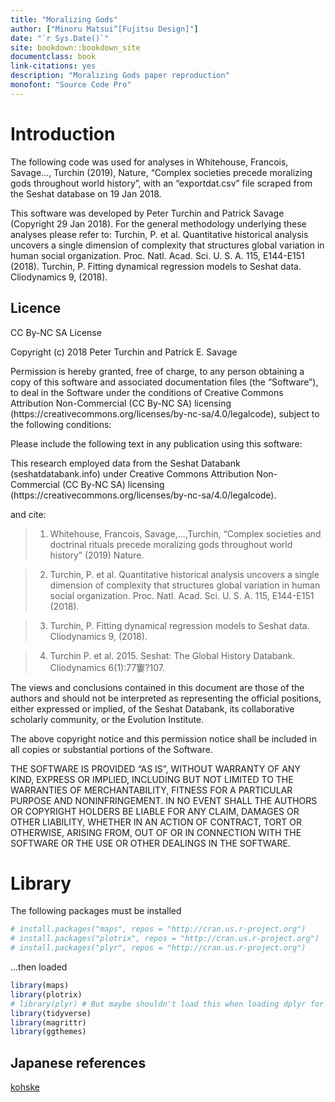 ```yaml
---
title: "Moralizing Gods"
author: ["Minoru Matsui^[Fujitsu Design]"]
date: "`r Sys.Date()`"
site: bookdown::bookdown_site
documentclass: book
link-citations: yes
description: "Moralizing Gods paper reproduction"
monofont: "Source Code Pro"
---
```


# Introduction

The following code was used for analyses in Whitehouse, Francois, Savage..., Turchin (2019), Nature, "Complex societies precede moralizing gods throughout world history", with an "exportdat.csv" file scraped from the Seshat database on 19 Jan 2018.

This software was developed by Peter Turchin and Patrick Savage (Copyright 29 Jan 2018). For the general methodology underlying these analyses please refer to: 
Turchin, P. et al. Quantitative historical analysis uncovers a single dimension of complexity that structures global variation in human social organization. Proc. Natl. Acad. Sci. U. S. A. 115, E144-E151 (2018).
Turchin, P. Fitting dynamical regression models to Seshat data. Cliodynamics 9, (2018).  


## Licence

CC By-NC SA License

Copyright (c) 2018 Peter Turchin and Patrick E. Savage

Permission is hereby granted, free of charge, to any person obtaining a copy of this software and associated documentation files (the "Software"), to deal in the Software under the conditions of Creative Commons Attribution Non-Commercial (CC By-NC SA) licensing (https://creativecommons.org/licenses/by-nc-sa/4.0/legalcode), subject to the following conditions:

Please include the following text in any publication using this software:

This research employed data from the Seshat Databank (seshatdatabank.info) under Creative Commons Attribution Non-Commercial (CC By-NC SA) licensing (https://creativecommons.org/licenses/by-nc-sa/4.0/legalcode).

and cite:

> 1) Whitehouse, Francois, Savage,...,Turchin, "Complex societies and doctrinal rituals precede moralizing gods throughout world history" (2019) Nature.

> 2) Turchin, P. et al. Quantitative historical analysis uncovers a single dimension of complexity that structures global variation in human social organization. Proc. Natl. Acad. Sci. U. S. A. 115, E144-E151 (2018).

> 3) Turchin, P. Fitting dynamical regression models to Seshat data. Cliodynamics 9, (2018).

> 4) Turchin P. et al. 2015. Seshat: The Global History Databank. Cliodynamics 6(1):77窶?107. 

The views and conclusions contained in this document are those of the authors and should not be interpreted as representing the official positions, either expressed or implied, of the Seshat Databank, its collaborative scholarly community, or the Evolution Institute.

The above copyright notice and this permission notice shall be included in all copies or substantial portions of the Software.

THE SOFTWARE IS PROVIDED "AS IS", WITHOUT WARRANTY OF ANY KIND, EXPRESS OR IMPLIED, INCLUDING BUT NOT LIMITED TO THE WARRANTIES OF MERCHANTABILITY, FITNESS FOR A PARTICULAR PURPOSE AND NONINFRINGEMENT. IN NO EVENT SHALL THE AUTHORS OR COPYRIGHT HOLDERS BE LIABLE FOR ANY CLAIM, DAMAGES OR OTHER LIABILITY, WHETHER IN AN ACTION OF CONTRACT, TORT OR OTHERWISE, ARISING FROM, OUT OF OR IN CONNECTION WITH THE SOFTWARE OR THE USE OR OTHER DEALINGS IN THE SOFTWARE.

# Library

The following packages must be installed

```r
# install.packages("maps", repos = "http://cran.us.r-project.org")
# install.packages("plotrix", repos = "http://cran.us.r-project.org")
# install.packages("plyr", repos = "http://cran.us.r-project.org")

```

...then loaded

```r
library(maps)
library(plotrix)
# library(plyr) # But maybe shouldn't load this when loading dplyr for confirmatory analyses)
library(tidyverse)
library(magrittr)
library(ggthemes)

```
## Japanese references

[kohske](https://rpubs.com/kohske/479704)
